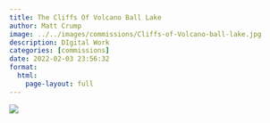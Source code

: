 ```yaml
---
title: The Cliffs Of Volcano Ball Lake
author: Matt Crump
image: ../../images/commissions/Cliffs-of-Volcano-ball-lake.jpg
description: DIgital Work
categories: [commissions]
date: 2022-02-03 23:56:32
format:
  html:
    page-layout: full
---
```


![](../../images/commissions/Cliffs-of-Volcano-ball-lake.jpg)

